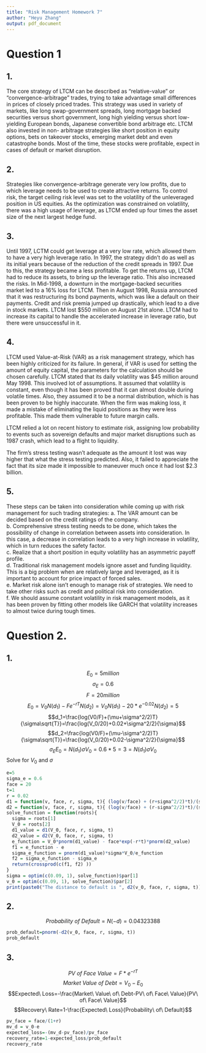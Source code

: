 ```yaml
---
title: "Risk Management Homework 7"
author: "Heyu Zhang"
output: pdf_document
---
```

# Question 1
## 1.
The core strategy of LTCM can be described as “relative-value” or “convergence-arbitrage” trades, trying to take advantage small differences in prices of closely priced trades. This strategy was used in variety of markets, like long swap-government spreads, long mortgage backed securities versus short government, long high yielding versus short low-yielding European bonds, Japanese convertible bond arbitrage etc. LTCM also invested in non- arbitrage strategies like short position in equity options, bets on takeover stocks, emerging market debt and even catastrophe bonds. Most of the time, these stocks were profitable, expect in cases of default or market disruption.

## 2. 
Strategies like convergence-arbitrage generate very low profits, due to which leverage needs to be used to create attractive returns. To control risk, the target ceiling risk level was set to the volatility of the unleveraged position in US equities. As the optimization was constrained on volatility, there was a high usage of leverage, as LTCM ended up four times the asset size of the next largest hedge fund.

## 3.
Until 1997, LCTM could get leverage at a very low rate, which allowed them to have a very high leverage ratio. In 1997, the strategy didn’t do as well as its initial years because of the reduction of the credit spreads in 1997. Due to this, the strategy became a less profitable.
To get the returns up, LTCM had to reduce its assets, to bring up the leverage ratio. This also increased the risks. In Mid-1998, a downturn in the mortgage-backed securities market led to a 16% loss for LTCM. Then in August 1998, Russia announced that it was restructuring its bond payments, which was like a default on their payments. Credit and risk premia jumped up drastically, which lead to a dive in stock markets. LTCM lost $550 million on August 21st alone. LTCM had to increase its capital to handle the accelerated increase in leverage ratio, but there were unsuccessful in it.

## 4. 
LTCM used Value-at-Risk (VAR) as a risk management strategy, which has been highly criticized for its failure. In general, if VAR is used for setting the amount of equity capital, the parameters for the calculation should be chosen carefully. LTCM stated that its daily volatility was $45 million around May 1998. This involved lot of assumptions. It assumed that volatility is constant, even though it has been proved that it can almost double during volatile times. Also, they assumed it to be a normal distribution, which is has been proven to be highly inaccurate. When the firm was making loss, it made a mistake of eliminating the liquid positions as they were less profitable. This made them vulnerable to future margin calls.
  
LTCM relied a lot on recent history to estimate risk, assigning low probability to events such as sovereign defaults and major market disruptions such as 1987 crash, which lead to a flight to liquidity.
  
The firm’s stress testing wasn’t adequate as the amount it lost was way higher that what the stress testing predicted. Also, it failed to appreciate the fact that its size made it impossible to maneuver much once it had lost $2.3 billion.

## 5.
These steps can be taken into consideration while coming up with risk management for such trading strategies:
a. The VAR amount can be decided based on the credit ratings of the company.    
b. Comprehensive stress testing needs to be done, which takes the possibility of
change in correlation between assets into consideration. In this case, a decrease in correlation leads to a very high increase in volatility, which in turn reduces the safety factor.     
c. Realize that a short position in equity volatility has an asymmetric payoff profile.    
d. Traditional risk management models ignore asset and funding liquidity. This is a big problem when are relatively large and leveraged, as it is important to account for price impact of forced sales.    
e. Market risk alone isn’t enough to manage risk of strategies. We need to take other risks such as credit and political risk into consideration.    
f. We should assume constant volatility in risk management models, as it has been proven by fitting other models like GARCH that volatility increases to almost twice during tough times.

   
# Question 2.   
## 1.
$$E_0=5million$$
$$\sigma_E=0.6$$
$$F=20million$$
$$E_0=V_0N(d_1)-Fe^{-rT}N(d_2)=V_0N(d_1)-20*e^{-0.02}N(d_2)=5$$
$$d_1=\frac{log(V0/F)+(\mu+\sigma^2/2)T}{\sigma\sqrt{T}}=\frac{log(V_0/20)+0.02+\sigma^2/2}{\sigma}$$
$$d_2=\frac{log(V0/F)+(\mu-\sigma^2/2)T}{\sigma\sqrt{T}}=\frac{log(V_0/20)+0.02-\sigma^2/2}{\sigma}$$
$$\sigma_EE_0=N(d_1)\sigma V_0=0.6*5=3=N(d_1)\sigma V_0$$
Solve for $V_0$ and $\sigma$
```r
e=5
sigma_e = 0.6
face = 20
t=1
r = 0.02
d1 = function(v, face, r, sigma, t){ (log(v/face) + (r+sigma^2/2)*t)/(sigma*sqrt(t))} 
d2 = function(v, face, r, sigma, t){ (log(v/face) + (r-sigma^2/2)*t)/(sigma*sqrt(t))} 
solve_function = function(roots){
  sigma = roots[1]
  V_0 = roots[2]
  d1_value = d1(V_0, face, r, sigma, t) 
  d2_value = d2(V_0, face, r, sigma, t) 
  e_function = V_0*pnorm(d1_value) - face*exp(-r*t)*pnorm(d2_value) 
  f1 = e_function - e
  sigma_e_function = pnorm(d1_value)*sigma*V_0/e_function
  f2 = sigma_e_function - sigma_e
  return(crossprod(c(f1, f2) ))
}
sigma = optim(c(0.09, 1), solve_function)$par[1]
v_0 = optim(c(0.09, 1), solve_function)$par[2]
print(paste0("The distance to default is ", d2(v_0, face, r, sigma, t)))
```

## 2.
$$Probability\ of\ Default=N(-d)= 0.04323388$$
```r
prob_default=pnorm(-d2(v_0, face, r, sigma, t))
prob_default
```

## 3. 
$$PV\ of\ Face\ Value=F*e^{-rT}$$
$$Market\ Value\ of\ Debt=V_0-E_0$$
$$Expected\ Loss=-\frac{Market\ Value\ of\ Debt-PV\ of\ Face\ Value}{PV\ of\ Face\ Value}$$
$$Recovery\ Rate=1-\frac{Expected\ Loss}{Probability\ of\ Default}$$
```r
pv_face = face/(1+r)
mv_d = v_0-e
expected_loss=-(mv_d-pv_face)/pv_face
recovery_rate=1-expected_loss/prob_default
recovery_rate
```

